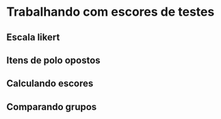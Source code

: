 # Trabalhando com escores de testes
## Escala likert
## Itens de polo opostos
## Calculando escores
## Comparando grupos
